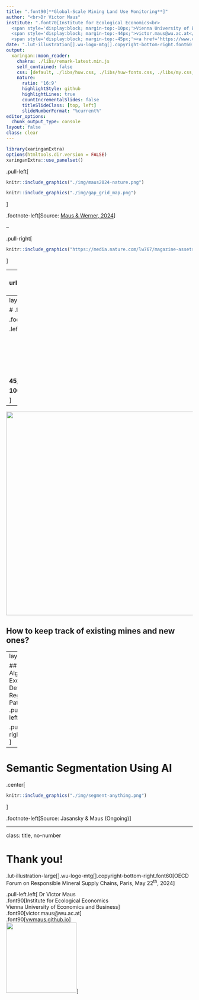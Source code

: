 ```yaml
---
title: ".font90[**Global-Scale Mining Land Use Monitoring**]"
author: "<br>Dr Victor Maus"
institute: ".font70[Institute for Ecological Economics<br>
  <span style='display:block; margin-top:-10px;'>Vienna University of Economics and Business</span><br>
  <span style='display:block; margin-top:-44px;'>victor.maus@wu.ac.at</span><br>
  <span style='display:block; margin-top:-45px;'><a href='https://www.victor-maus.com'>www.victor-maus.com</a><br>]</span>"
date: ".lut-illustration[].wu-logo-mtg[].copyright-bottom-right.font60[OECD Forum on Responsible Mineral Supply Chains, Paris, May 22<sup>nd</sup>, 2024]"
output: 
  xaringan::moon_reader:
    chakra: ./libs/remark-latest.min.js
    self_contained: false
    css: [default, ./libs/huw.css, ./libs/huw-fonts.css, ./libs/my.css, ./libs/tachyons-min.css]
    nature:
      ratio: '16:9'
      highlightStyle: github
      highlightLines: true
      countIncrementalSlides: false
      titleSlideClass: [top, left]
      slideNumberFormat: "%current%"
editor_options:
  chunk_output_type: console
layout: false
class: clear
---
```


```r
library(xaringanExtra)
options(htmltools.dir.version = FALSE)
xaringanExtra::use_panelset()
```

.pull-left[
```r
knitr::include_graphics("./img/maus2024-nature.png")
```
```r
knitr::include_graphics("./img/gap_grid_map.png")
```
]

.footnote-left[Source: [Maus & Werner, 2024](http://doi.org/10.1038/d41586-023-04090-3)]

--

.pull-right[
```r
knitr::include_graphics("https://media.nature.com/lw767/magazine-assets/d41586-023-04090-3/d41586-023-04090-3_26550018.png?as=webp")
```
]

---
layout: false
class: clear, center
background-image: url(https://www.esa.int/var/esa/storage/images/applications/observing_the_earth/copernicus/sentinel-2/19729272-10-eng-GB/Sentinel-2_pillars.jpg)
background-size: cover

# .font-light.font90[Due Diligence Needs Systematically Produced Data]

.cc-bottom-left.font-light[Image: © <a href="https://www.esa.int/Applications/Observing_the_Earth/Copernicus/Sentinel-2">European Space Agency (ESA)</a>]

<!-- .center.font140.font-light[**Satellite earth observation is the only feasible data source available globally**] -->



---
layout: false
class: clear
background-image: url(./img/global-mining-map.png)
background-size: cover

# .font-light[Global Mining Land Use]

.footnote-right[.font-light.font120[[Maus et al. (2020, 2022) Nature Sci. Data](http://doi.org/10.1038/s41597-022-01547-4) Figure: [FINEPRINT Viewer](https://www.fineprint.global/viewer)]]

.left-column.pl1.mt0.font120.left.bottom.font-light[
<br><br><br><br><br><br><br>
**45,000 Polygons**

**100,000 km²**

]


---
<img src="https://www.victor-maus.com/assets/talks/img/mine-time-tag.png" height="550"/>

## How to keep track of existing mines and new ones?


---
layout: false

## AI Algorithms Excel at Detecting Regular Patterns
.pull-left.center[
<div class="copyright-container">
  <img src="https://www.victor-maus.com/assets/talks/img/dog-by-Tiina-Hayha-CC-BY-SA-4-0.jpg" height="500"/>
  <div class="copyright-bottom-left2">Photo by Tiina Häyhä <a href='https://creativecommons.org/licenses/by-sa/4.0'>CC BY-SA 4.0 license</a></div>
</div>
]

.pull-right.center[
<div class="copyright-container">
  <img src="https://www.victor-maus.com/assets/talks/img/carajas-mine-satellite-dog.png" height="500"/>
  <div class="copyright-bottom-left2">Screenshots of <a href="https://goo.gl/maps/xDkqyGdMAn8ZJTZJ7">Google Maps</a></div>
</div>
]


---

# Semantic Segmentation Using AI

.center[
```r
knitr::include_graphics("./img/segment-anything.png")
```
]

.footnote-left[Source: Jasansky & Maus (Ongoing)]



---
class: title, no-number

# Thank you!
.lut-illustration-large[].wu-logo-mtg[].copyright-bottom-right.font60[OECD Forum on Responsible Mineral Supply Chains, Paris, May 22<sup>th</sup>, 2024]


.pull-left.left[
Dr Victor Maus<br>.font90[Institute for Ecological Economics<br>Vienna University of Economics and Business]<br>.font90[victor.maus@wu.ac.at]<br>.font90[<a href='https://vwmaus.github.io'>vwmaus.github.io</a>]<br>
<img src="./../img/qrcode_www.victor-maus.com.png" height="190"/>
]
